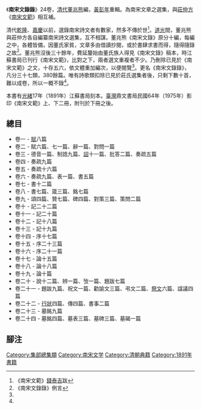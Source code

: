 《'''南宋文錄錄'''》24卷，[[清朝|清代]][[董兆熊|董兆熊]]編，[[黃彭年|黃彭年]]重輯。為南宋文章之選集，與[[莊仲方|莊仲方]]《[[南宋文範|南宋文範]]》相互補。

清代[[乾隆|乾隆]]、[[嘉慶|嘉慶]]以前，選錄南宋詩文者有數家，然多不傳於世<ref>《南宋文範》[[錢泰吉|錢泰吉]]跋</ref>。[[道光|道光]]間，董兆熊與莊仲方各自編纂南宋詩文選集，互不相謀。董兆熊《南宋文錄》原分十編，每編之中，各體皆備，因董氏家貧，文章多由借讀抄閱，或於書肆求書而得，隨得隨錄之故<ref name="rule">《南宋文錄錄》例言</ref>。董兆熊沒後三十餘年，費延釐始由董氏族人得見《南宋文錄》稿本，時江蘇書局已刊行《南宋文範》，比對之下，兩者選文重複者不少。乃刪除已見於《南宋文範》之文，十存五六，依文體重加編次，以便閱覽<ref name="rule"/>。更名《南宋文錄錄》，凡分三十七類，380餘篇。唯有詩歌類扣除已見於莊氏選集者後，只剩下數十首，難以成卷，所以一概不錄<ref name="rule"/>。

本書有[[光緒|光緒]]17年（1891年）江蘇書局刻本。[[臺灣|臺灣]]鼎文書局民國64年（1975年）影印《南宋文範》上、下二冊，附刊於下冊之後。

== 總目 ==
* 卷一 - [[賦|賦]]八篇
* 卷二 - 賦六篇、七一篇、辭一篇、對問一篇
* 卷三 - 德音一篇、制誥九篇、[[詔|詔]]十一篇、批答二篇、奏疏五篇
* 卷四 - 奏疏九篇
* 卷五 - 奏疏十六篇
* 卷六 - 奏疏九篇、表一篇、書五篇
* 卷七 - 書十二篇
* 卷八 - 書七篇、箴三篇、銘七篇
* 卷九 - 頌四篇、贊七篇、碑四篇、對策三篇、策問二篇
* 卷十 - 記二十二篇
* 卷十一 - 記二十篇
* 卷十二 - 記十八篇
* 卷十三 - 記十九篇
* 卷十四 - 序十七篇
* 卷十五 - 序二十三篇
* 卷十六 - 序二十一篇
* 卷十七 - 論十五篇
* 卷十八 - 論十八篇
* 卷十九 - 論十篇
* 卷二十 - 說十二篇、辨一篇、攷一篇、題跋七篇
* 卷二十一 - 題跋九篇、祝文一篇、勸諭文三篇、弔文二篇、[[祭文|祭文]]六篇、諡議四篇
* 卷二十二 - [[行狀|行狀]]四篇、傳四篇、書事二篇
* 卷二十三 - 墓銘九篇
* 卷二十四 - 墓銘四篇、墓表三篇、墓碑三篇、墓碣一篇

== 腳注 ==
{{reflist}}

[[Category:集部總集類|Category:集部總集類]]
[[Category:南宋文学|Category:南宋文学]]
[[Category:清朝典籍|Category:清朝典籍]]
[[Category:1891年書籍|Category:1891年書籍]]